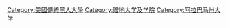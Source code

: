 [[Category:美國傳統黑人大學|Category:美國傳統黑人大學]]
[[Category:赠地大学及学院|Category:赠地大学及学院]]
[[Category:阿拉巴马州大学|Category:阿拉巴马州大学]]